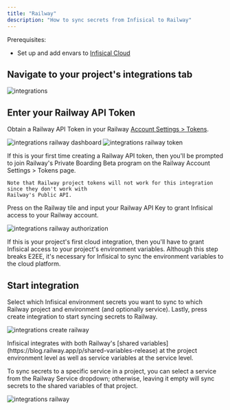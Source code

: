 ```yaml
---
title: "Railway"
description: "How to sync secrets from Infisical to Railway"
---
```


Prerequisites:

- Set up and add envars to [Infisical Cloud](https://app.infisical.com)


## Navigate to your project's integrations tab

![integrations](../../images/integrations.png)

## Enter your Railway API Token

Obtain a Railway API Token in your Railway [Account Settings > Tokens](https://railway.app/account/tokens).

![integrations railway dashboard](../../images/integrations-railway-dashboard.png)
![integrations railway token](../../images/integrations-railway-token.png)

<Note>
    If this is your first time creating a Railway API token, then you'll be prompted to join
    Railway's Private Boarding Beta program on the Railway Account Settings > Tokens page. 
    
    Note that Railway project tokens will not work for this integration since they don't work with
    Railway's Public API.
</Note>

Press on the Railway tile and input your Railway API Key to grant Infisical access to your Railway account.

![integrations railway authorization](../../images/integrations-railway-authorization.png)

<Info>
  If this is your project's first cloud integration, then you'll have to grant
  Infisical access to your project's environment variables. Although this step
  breaks E2EE, it's necessary for Infisical to sync the environment variables to
  the cloud platform.
</Info>

## Start integration

Select which Infisical environment secrets you want to sync to which Railway project and environment (and optionally service). Lastly, press create integration to start syncing secrets to Railway.

![integrations create railway](../../images/integrations-railway-create.png)

<Note>
  Infisical integrates with both Railway's [shared variables](https://blog.railway.app/p/shared-variables-release) at the project environment level as well as service variables at the service level.
  
  To sync secrets to a specific service in a project, you can select a service from the Railway Service dropdown; otherwise, leaving it empty will sync secrets to the shared variables of that project.
</Note>

![integrations railway](../../images/integrations-railway.png)

